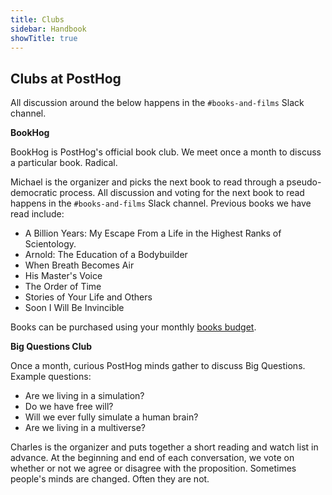 ```yaml
---
title: Clubs
sidebar: Handbook
showTitle: true
---
```


## Clubs at PostHog

All discussion around the below happens in the `#books-and-films` Slack channel.

**BookHog**

BookHog is PostHog's official book club. We meet once a month to discuss a particular book. Radical. 

Michael is the organizer and picks the next book to read through a pseudo-democratic process. All discussion and voting for the next book to read happens in the `#books-and-films` Slack channel. Previous books we have read include:

- A Billion Years: My Escape From a Life in the Highest Ranks of Scientology.
- Arnold: The Education of a Bodybuilder
- When Breath Becomes Air
- His Master's Voice
- The Order of Time
- Stories of Your Life and Others
- Soon I Will Be Invincible

Books can be purchased using your monthly [books budget](/handbook/people/training#books). 

**Big Questions Club**

Once a month, curious PostHog minds gather to discuss Big Questions. Example questions:

- Are we living in a simulation?
- Do we have free will?
- Will we ever fully simulate a human brain?
- Are we living in a multiverse?

Charles is the organizer and puts together a short reading and watch list in advance. At the beginning and end of each conversation, we vote on whether or not we agree or disagree with the proposition. Sometimes people's minds are changed. Often they are not. 
